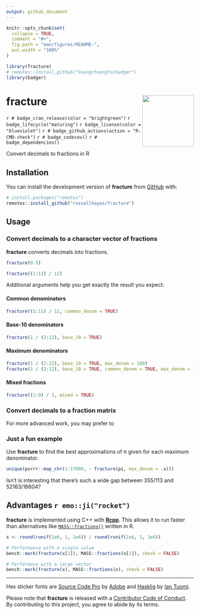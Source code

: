 ```yaml
---
output: github_document
---
```


<!-- README.md is generated from README.Rmd. Please edit that file -->

```r
knitr::opts_chunk$set(
  collapse = TRUE,
  comment = "#>",
  fig.path = "man/figures/README-",
  out.width = "100%"
)

library(fracture)
# remotes::install_github("GuangchuangYu/badger")
library(badger)
```

# fracture <img src="man/figures/logo.png?raw=TRUE" align="right" height="138" />

<!-- badges: start -->
`r # badge_cran_release(color = "brightgreen")`
`r badge_lifecycle("maturing")`
`r badge_license(color = "blueviolet")`
`r # badge_github_actions(action = "R-CMD-check")`
`r # badge_codecov()`
`r # badge_dependencies()`
<!-- badges: end -->

Convert decimals to fractions in R

## Installation

<!-- You can install the released version of **fracture** from [CRAN](https://CRAN.R-project.org) with: -->

<!-- ``` {r eval = FALSE} -->
<!-- install.packages("fracture") -->
<!-- ``` -->

You can install the development version of **fracture** from [GitHub](https://github.com/rossellhayes/fracture) with:

``` r
# install.packages("remotes")
remotes::install_github("rossellhayes/fracture")
```

## Usage

### Convert decimals to a character vector of fractions

**fracture** converts decimals into fractions.

```r
fracture(0.5)

fracture((1:11) / 12)
```

Additional arguments help you get exactly the result you expect:

#### Common denominators

```r
fracture((1:11) / 12, common_denom = TRUE)
```

#### Base-10 denominators

```r
fracture(1 / (2:12), base_10 = TRUE)
```

#### Maximum denominators

```r
fracture(1 / (2:12), base_10 = TRUE, max_denom = 100)
fracture(1 / (2:12), base_10 = TRUE, common_denom = TRUE, max_denom = 100)
```

#### Mixed fractions

```r
fracture((1:9) / 3, mixed = TRUE)
```

### Convert decimals to a fraction matrix

For more advanced work, you may prefer to 

### Just a fun example

Use **fracture** to find the best approximations of π given for each maximum denominator.

```r
unique(purrr::map_chr(1:17000, ~ fracture(pi, max_denom = .x)))
```

Isn't is interesting that there's such a wide gap between 355/113 and 52163/16604?

## Advantages `r emo::ji("rocket")`

**fracture** is implemented using C++ with [**Rcpp**](http://rcpp.org/).
This allows it to run faster than alternatives like [`MASS::fractions()`](https://stat.ethz.ch/R-manual/R-devel/library/MASS/html/fractions.html) written in R.

```r
x <- round(runif(1e6, 1, 1e6)) / round(runif(1e6, 1, 1e6))

# Performance with a single value
bench::mark(fracture(x[1]), MASS::fractions(x[1]), check = FALSE)

# Performace with a large vector
bench::mark(fracture(x), MASS::fractions(x), check = FALSE)
```

---

Hex sticker fonts are [Source Code Pro](https://github.com/adobe-fonts/source-code-pro) by [Adobe](https://adobe.com) and [Hasklig](https://github.com/i-tu/Hasklig) by [Ian Tuomi](https://github.com/i-tu).

Please note that **fracture** is released with a [Contributor Code of Conduct](https://contributor-covenant.org/version/2/0/CODE_OF_CONDUCT.html).
By contributing to this project, you agree to abide by its terms.
